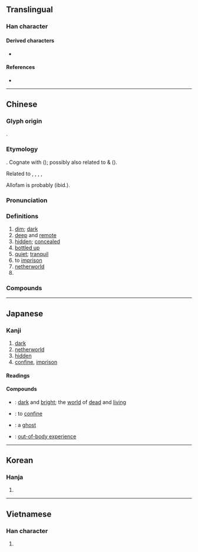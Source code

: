 {{also|豳|凼}}
{{character info}}
==Translingual==

===Han character===
{{Han char|rn=52|rad=幺|as=06|sn=9|four=22770|canj=UVII|ids=⿻山𢆶}}

====Derived characters====
* {{l|mul|[[㗀]], [[𢰠]], [[𭱒]], [[𪴉]], [[𦂣]], [[𧍘]], [[䫜]], [[𢇑]], [[𢇕]], [[𦇵]], [[𠋔]], [[𢉾]]}}

====References====
* {{Han ref|kx=0342.120|dkj=09205|dj=0651.100|hdz=21094.080|uh=5E7D|ud=24189|bh=ABD5|bd=43989}}

----

==Chinese==
{{zh-forms|ss=⿶凵又|alt=}}

===Glyph origin===
{{Han etym}}
{{Han compound|𢆶|山|ls=psc}}.

===Etymology===
{{der|zh|sit}}. Cognate with {{cog|mro|tr=iu ~ ʔiu|t=dark}} ({{zh-ref|Löffler, 1966}}); possibly also related to {{cog|bo|tr=g-yog-pa|t=to cover}} & {{m|bo|tr=g-yogs|t=lid}} ({{zh-ref|Schuessler, 2007}}).

Related to {{zh-l|黝}}, {{zh-l|窅}}, {{zh-l|杳}}, {{zh-l|穾}}, {{zh-l|窔}}

Allofam is probably {{och-l|窈窕}} (ibid.).

===Pronunciation===
{{zh-pron
|m=yōu
|m-s=
|c=jau1
|c-t=
|g=
|h=pfs=
|j=
|mb=iú
|md=hiŭ
|mn=iu
|mn-t=hiun1/hiu1
|w=
|x=
|mc=y
|oc=y
|cat=a,v,n,pn
}}

===Definitions===
{{zh-hanzi}}

# [[dim]]; [[dark]]
# [[deep]] and [[remote]]
# [[hidden]]; [[concealed]]
# [[bottled up]]
# [[quiet]]; [[tranquil]]
# to [[imprison]]
# [[netherworld]]
# {{surname|zh}}

===Compounds===
{{zh-der|九幽|幽獨|幽靈人口|幽明異路|幽殺|幽夢影|幽厲|幽冥戒|幽雅|尋幽|尋幽訪勝|幽默感|下喬入幽|幽軋|幽真|幽囚受辱|幽都|幽閒|思古幽情|幽期密約|幽宮|幽篁|弔古尋幽|幽默|幽魂|幽香|幽顯異途|幽靜|幽靈車|幽靈|幽闥|幽門|幽邃|幽遠|幽趣|幽谷|幽襟|幽美|幽眇|幽特貝|幽浮|幽流|幽棲巖谷|幽期|幽會|幽昧|幽明|幽敻|幽房|幽憤|幽憂|幽思|幽幽|幽州|幽巖|幽居|幽寂|幽嫻|幽婚|幽天|幽囚|幽咽|幽叢|幽冥地府|幽冥|幽深|幽險|幽微|幽禁|幽蔽|幽客|幽途|八幽|幽蘭|幽情|周幽王|幽庸|幽人|幽明錄|幽暗|幽若|幽閉|幽敞|幽婉|俯遂幽眇|幽絕|幽怨|探幽索隱|清幽|窮幽極微|空谷幽蘭|探幽窮賾|曲徑通幽|懷古幽情|無幽不燭|考績幽明|黜陟幽明|黑色幽默|通幽洞微|闡幽|訪古尋幽|藪幽|幽昌}}

----

==Japanese==

===Kanji===
{{ja-kanji|grade=c|rs=幺06}}

# [[dark]]
# [[netherworld]]
# [[hidden]]
# [[confine]], [[imprison]]

====Readings====
{{ja-readings
|goon=ゆう<いう
|kanon=ゆう<いう
|kun=くら-い, かす-か
}}

====Compounds====
{{der-top|Compounds}}
* {{ja-r|幽%顕|ゆう%けん}}: [[dark]] and [[bright]]; the [[world]] of [[dead]] and [[living]]
* {{ja-r|幽%閉|ゆう%へい}}: to [[confine]]
* {{ja-r|幽%霊|ゆう%れい}}: a [[ghost]]
* {{ja-r|幽%体 離%脱|ゆう%たい り%だつ}}: [[out-of-body experience]]
{{der-bottom}}

----

==Korean==

===Hanja===
{{ko-hanja|hangeul=유|rv=yu|mr=yu}}

# {{rfdef|ko|sort=幺06}}

----

==Vietnamese==

===Han character===
{{vi-readings|reading=u, ù|rs=幺06}}

# {{rfdef|vi|sort=幺06}}